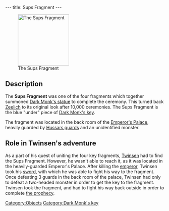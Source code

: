 ---
title: Sups Fragment
---

[[Image:Sups fragment.png|right|162px|thumb|The Sups Fragment]]

{{Quote|
Quote=This fragment of the Sups' key is one of the elements which will permit you to piece together the key to Dark Monk's temple.|
Character=Official description}}

==Description==
The '''Sups Fragment''' was one of the four fragments which together summoned [[Dark Monk's statue]] to complete the ceremony. This turned back [[Zeelich]] to its original look after 10,000 ceremonies. The Sups Fragment is the blue "under" piece of [[Dark Monk's key]].

The fragment was located in the back room of the [[Emperor's Palace]], heavily guarded by [[Hussars guards]] and an unidentified monster.

==Role in Twinsen's adventure==
As a part of his quest of uniting the four key fragments, [[Twinsen]] had to find the Sups Fragment. However, he wasn't able to reach it, as it was located in the heavily-guarded Emperor's Palace. After killing the [[emperor]], Twinsen took his [[Emperor's sword|sword]], with which he was able to fight his way to the fragment. Once defeating 3 guards in the back room of the palace, Twinsen had only to defeat a two-headed monster in order to get the key to the fragment. Twinsen took the fragment, and had to fight his way back outside in order to complete [[Dark Monk's prophecy|the prophecy]].

[[Category:Objects]]
[[Category:Dark Monk's key]]